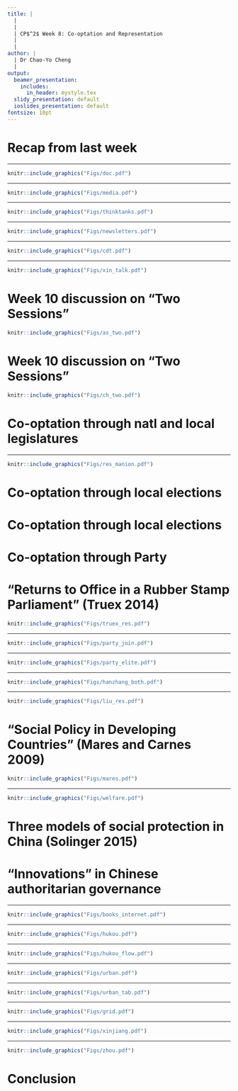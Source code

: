```yaml
---
title: |
  | 
  |
  | CP$^2$ Week 8: Co-optation and Representation
  |
  |
author: |
  | Dr Chao-Yo Cheng
  |
output:
  beamer_presentation:
    includes:
      in_header: mystyle.tex
  slidy_presentation: default
  ioslides_presentation: default
fontsize: 10pt
---
```


# Recap from last week

\begin{itemize}
\small
  \item Dictator's dilemma: Finding balance between coercion and co-optation
  \vspace{0.2cm}
  \item Coercion and control: Preventing elite split and collective action
  \vspace{0.2cm}
  \item Co-optation and representation: Sharing the stake of the regime's survival
  \vspace{0.1cm}
  \begin{itemize}
    \item Local elections and legislatures
    \item Party membership and public employees
    \item Social policy and welfare state
  \end{itemize}
  \vspace{0.2cm}
  \item Recent "innovations" in Chinese authoritarian governance
\end{itemize}

---

\vspace{0.4cm}
```r
knitr::include_graphics("Figs/doc.pdf")
```
\vspace{0.15cm}
\begin{center}
\small
"\textbf{I Want To Be A People's Representative}" by Zhitan Jia (2013)
\end{center}

---

```r
knitr::include_graphics("Figs/media.pdf")
```

---

```r
knitr::include_graphics("Figs/thinktanks.pdf")
```

---

```r
knitr::include_graphics("Figs/newsletters.pdf")
```
\vspace{0.6cm}
\begin{itemize}
  \item \url{https://www.neican.org/} (Australia-based China watcher)
  \item \url{https://www.prcleader.org/} (US-based scholars of Chinese politics)
  \item \url{https://www.chinafile.com/} (published by Asia Society)
  \item \url{https://www.pekingnology.com/} (Former Xinhua employee)
  \item \url{https://madeinchinajournal.com/} (oversea China scholars)
\end{itemize}

---

```r
knitr::include_graphics("Figs/cdt.pdf")
```
\vspace{0.2cm}
\begin{center}
\url{https://chinadigitaltimes.net/}
\end{center}

---

```r
knitr::include_graphics("Figs/xin_talk.pdf")
```

# Week 10 discussion on "Two Sessions"

```r
knitr::include_graphics("Figs/as_two.pdf")
```
\vspace{0.2cm}
\begin{center}
\small
\url{https://asiasociety.org/policy-institute/key-takeaways-chinas-two-sessions-2025}
\end{center}

# Week 10 discussion on "Two Sessions"

```r
knitr::include_graphics("Figs/ch_two.pdf")
```
\vspace{0.2cm}
\begin{center}
\small
\url{https://www.chathamhouse.org/2025/03/chinas-two-sessions-what-did-we-learn-about-chinese-economy}
\end{center}

# Co-optation through natl and local legislatures

\vspace{0.2cm}
\begincols
  \begincol{.4\textwidth}
    \begin{figure}
    \centering
    \includegraphics[scale=0.42]{Figs/manion}
    \end{figure}
  \endcol
  \begincol{.5\textwidth}
  \begin{itemize}
  \small
  \item Representation in a Leninist party regime might take one of the following forms: \textbf{Mandate}, \textbf{Lennist} and \textbf{Trustee}
  \vspace{0.25cm}
  \item Chinese legislature as an institution of "authoritarian parochialism:" Deliever targeted public goods to geograpgic constituency through extra-legislative means
  \vspace{0.25cm}
  \item The People's Congress system provides a key solution to alleviate the classical "dictator's dilemma:" Information and loyalty
  \vspace{0.25cm}
  \item Responsive without being accountable?
\end{itemize}
  \endcol
\endcols

---

\vspace{0.2cm}
```r
knitr::include_graphics("Figs/res_manion.pdf")
```
\vspace{0.1cm}
\begin{small}
Survey data shows that Chinese local congressmen and women view themselves and act as "delegates."
\end{small}

# Co-optation through local elections

\vspace{0.2cm}
\begincols
  \begincol{.4\textwidth}
    \begin{figure}
    \centering
    \includegraphics[scale=0.28]{Figs/election}
    \end{figure}
  \endcol
  \begincol{.5\textwidth}
  \begin{itemize}
  \small
  \item Currently, the Party allows for village elections as well as local elections for the People's Congress delegates
  \vspace{0.4cm}
  \item While elections are not uncommon among authoritarian regimes, few have national and executive elections
  \end{itemize}
  \endcol
\endcols

# Co-optation through local elections

\vspace{0.2cm}
\begincols
  \begincol{.4\textwidth}
    \begin{figure}
    \centering
    \includegraphics[scale=0.28]{Figs/election}
    \end{figure}
  \endcol
  \begincol{.5\textwidth}
  \begin{itemize}
  \small
  \item In the case of village elections, they were introduced in the 1990s to tackle peasant grienvances when it comes to fees collection (Berstein and Lu 2003)
  \vspace{0.4cm}
  \item Broadly speaking, they provided an opportunity to monitor local officials and hold them accountable (Mayling Birney 2010)
  \end{itemize}
  \endcol
\endcols

# Co-optation through Party

\vspace{0.2cm}
\begincols
  \begincol{.4\textwidth}
    \begin{figure}
    \centering
    \includegraphics[scale=0.28]{Figs/party}
    \end{figure}
  \endcol
  \begincol{.5\textwidth}
  \begin{itemize}
  \small
  \item People who joined the party under Mao were more likely to report ideological reasons; those in the post-1989 cohort mostly joined for the career benefits, and not just to work for the party or the government (Dickson 2013)
  \vspace{0.3cm}
  \item Jiang Zemin's "Three Represents" opened the Party's door to entrepreneurs, and it appears as a good business opportunity especially when these entrepreneurs were "elected" into the People's Congress (Truex 2014)
  \vspace{0.3cm}
  \item The demographic composition of the Party Congress has changed a lot in the past two decades
  \end{itemize}
  \endcol
\endcols

# "Returns to Office in a Rubber Stamp Parliament" (Truex 2014)

```r
knitr::include_graphics("Figs/truex_res.pdf")
```

---

\vspace{0.3cm}
```r
knitr::include_graphics("Figs/party_join.pdf")
```

---

\vspace{0.3cm}
```r
knitr::include_graphics("Figs/party_elite.pdf")
```

---

\vspace{0.3cm}
```r
knitr::include_graphics("Figs/hanzhang_both.pdf")
```

---

\vspace{0.3cm}
```r
knitr::include_graphics("Figs/liu_res.pdf")
```

# "Social Policy in Developing Countries" (Mares and Carnes 2009)

```r
knitr::include_graphics("Figs/mares.pdf")
```

---

```r
knitr::include_graphics("Figs/welfare.pdf")
```

# Three models of social protection in China (Solinger 2015)

\vspace{0.2cm}
\begincols
  \begincol{.4\textwidth}
    \begin{figure}
    \centering
    \includegraphics[scale=0.4]{Figs/solinger}
    \end{figure}
  \endcol
  \begincol{.5\textwidth}
  \begin{itemize}
  \small
    \item To extend assistance to accord with social citizenship rights (or to fulfill the Confucian concept of the rite of benevolence)
    \vspace{0.2cm}
    \item To offer subsidies to attain support or to pacify anger and silence demands from the poor
    \vspace{0.2cm}
    \item To grant benefits (education, health care) to enhance the nation's productivity
  \end{itemize}
  \endcol
\endcols

# "Innovations" in Chinese authoritarian governance

\begin{itemize}
  \item "Fragmented" and "responsive" authoritarianism: Controlled pluralism and accountability in the political system (Mertha 2009; Qiaoan and Teets 2020)
  \vspace{0.2cm}
  \item From Hukou to fine-grained, pervasive grassroots "control"
  \vspace{0.1cm}
  \begin{itemize}
    \item Internet and digital space (Yang 2015; Roberts 2018)
    \item Urban street-level grid (or celluar) management
    \item Rural household-level targetting poverty alleviation scheme
  \end{itemize}
  \vspace{0.2cm}
  \item "Campaign-style" governance (Zhou 2022)
\end{itemize}

---

\vspace{0.3cm}
```r
knitr::include_graphics("Figs/books_internet.pdf")
```

---

\vspace{0.3cm}
```r
knitr::include_graphics("Figs/hukou.pdf")
```

---

\vspace{0.3cm}
```r
knitr::include_graphics("Figs/hukou_flow.pdf")
```

---

\vspace{0.3cm}
```r
knitr::include_graphics("Figs/urban.pdf")
```

---

\vspace{0.3cm}
```r
knitr::include_graphics("Figs/urban_tab.pdf")
```

---

\vspace{0.3cm}
```r
knitr::include_graphics("Figs/grid.pdf")
```

---

\vspace{0.3cm}
```r
knitr::include_graphics("Figs/xinjiang.pdf")
```

---

\vspace{0.3cm}
```r
knitr::include_graphics("Figs/zhou.pdf")
```

# Conclusion

\begin{itemize}
  \item Dictators rarely rule by force only, and they will try all means to induce compliance and loyalty
   \vspace{0.3cm}
  \item Authoritarian governance involves intense coalition building (within and outside the inner circle) and strikes the general equilibrium of coercion and co-optation
   \vspace{0.3cm}
  \item China is no exception, and yet a number of puzzles remain to be answered:
  \vspace{0.1cm}
  \begin{itemize}
    \item How can the Party sustain a system of responsiveness without complete electoral accountability?
    \item How can the Party strike the balance between the stick and carrot?
  \end{itemize}
\end{itemize}
